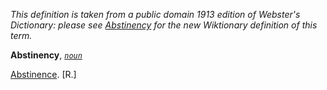 ''This definition is taken from a public domain 1913 edition of Webster's Dictionary: please see [[Abstinency]] for the new Wiktionary definition of this term.''

'''Abstinency''', ''<code>[[noun (part of speech)|noun]]</code>''

[[Abstinence]]. [R.]